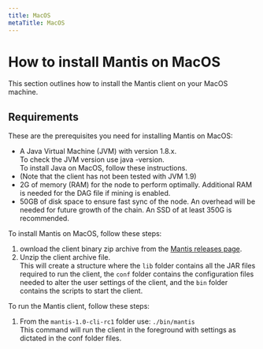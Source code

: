 ```yaml
---
title: MacOS
metaTitle: MacOS
---
```


# How to install Mantis on MacOS

This section outlines how to install the Mantis client on your MacOS machine.

## Requirements
These are the prerequisites you need for installing Mantis on MacOS:
* A Java Virtual Machine (JVM) with version 1.8.x.<br/>
    To check the JVM version use java -version.<br/>
    To install Java on MacOS, follow these instructions.
* (Note that the client has not been tested with JVM 1.9)
* 2G of memory (RAM) for the node to perform optimally.  Additional RAM is needed for the DAG file if mining is enabled.
* 50GB of disk space to ensure fast sync of the node. An overhead will be needed for future growth of the chain. An SSD of at least 350G is recommended.


To install Mantis on MacOS, follow these steps:
1. ownload the client binary zip archive from the [Mantis releases page](https://github.com/input-output-hk/mantis/releases).
2. Unzip the client archive file. <br/>
   This will create a structure where the `lib` folder contains all the JAR files required to run the client, the `conf` folder contains the configuration files needed to alter the user settings of the client, and the `bin` folder contains the scripts to start the client.

To run the Mantis client, follow these steps:
1. From the `mantis-1.0-cli-rc1` folder use:
  `./bin/mantis`<br/>
  This command will run the client in the foreground with settings as dictated in the conf folder files.

